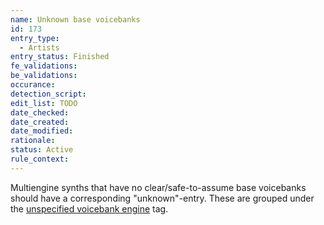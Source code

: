 ```yaml
---
name: Unknown base voicebanks
id: 173
entry_type:
  - Artists
entry_status: Finished
fe_validations:
be_validations:
occurance:
detection_script:
edit_list: TODO
date_checked:
date_created:
date_modified:
rationale:
status: Active
rule_context:
---
```


Multiengine synths that have no clear/safe-to-assume base voicebanks should have a corresponding "unknown"-entry. These are grouped under the [unspecified voicebank engine](https://vocadb.net/T/9027/unspecified-voicebank-engine) tag.